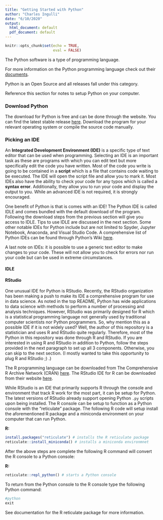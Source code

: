 ```yaml
---
title: "Getting Started with Python"
author: "Charles Ingulli"
date: "6/10/2020"
output: 
  html_document: default
  pdf_document: default
---
```


```r
knitr::opts_chunk$set(echo = TRUE,
                      eval = FALSE)
```


The Python software is a type of programming language. 

For more information on the Python programming language check out their [documents](https://www.python.org/doc/).


Python is an Open Source and all releases fall under this category.

Reference this section for notes to setup Python on your computer.

### Download Python

The download for Python is free and can be done through the website. You can find the latest stable release [here](https://www.python.org/downloads/). Download the program for your relevant operating system or compile the source code manually. 

### Picking an IDE

An **Integrated Development Environment (IDE)** is a specific type of text editor that can be used when programming. Selecting an IDE is an important task as these are programs with which you can edit text but more specifically edit the code you have written. Most of the code you write is going to be contained in a **script** which is a file that contains code waiting to be executed. The IDE will open the script file and allow you to mark it. Most IDEs also have the ability to check your code for any typos which is called a **syntax error**. Additionally, they allow you to run your code and display the output to you. While an advanced IDE is not required, it is strongly encouraged. 

One benefit of Python is that is comes with an IDE! The Python IDE is called IDLE and comes bundled with the default download of the program. Following the download steps from the previous section will give you access to IDLE. Tips to use IDLE are discussed in the next section. Some other notable IDEs for Python include but are not limited to Spyder, Jupyter Notebook, Anaconda, and Visual Studio Code. A comprehensive list of Python IDEs can be found through Python's Wiki [here](https://wiki.python.org/moin/PythonEditors).

A last note on IDEs: it is possible to use a generic text editor to make changes to your code. These will not allow you to check for errors nor run your code but can be used in extreme circumstances. 

#### IDLE



#### RStudio

One unusual IDE for Python is RStudio. Recently, the RStudio organization has been making a push to make its IDE a comprehensive program for use in data science. As noted in the top README, Python has wide applications to data science with methods to perform a number of processing and analysis techniques. However, RStudio was primarily designed for R which is a statistical programming language not generally used by traditional computer scientists nor Python programmers. So, why mention this as a possible IDE if it is not widely used? Well, the author of this repository is a statistician and uses R and RStudio quite regularly. Therefore, most of the Python in this repository was done through R and RStudio. If you are interested in using R and RStudio in addition to Python, follow the steps provided in the next paragraph to set up all 3 components. Otherwise, you can skip to the next section. (I mostly wanted to take this opportunity to plug R and RStudio ;) .)


The R programming language can be downloaded from The Comprehensive R Archive Network (CRAN) [here](https://cran.r-project.org/). The RStudio IDE for R can be downloaded from their website [here](https://rstudio.com/).


While RStudio is an IDE that primarily supports R through the console and environment that track R work for the most part, it can be setup for Python. The latest versions of RStudio already support opening Python `.py` scripts upon being installed. The R console can be setup to function as a Python console with the "reticulate" package. The following R code will setup install the aforementioned R package and a miniconda environment on your computer that can run Python.


**R:**
```r
install.packages("reticulate") # installs the R reticulate package
reticulate::install_miniconda() # installs a miniconda environmnet 
```
After the above steps are complete the following R command will convert the R console to a Python console:

**R:**
```r
reticulate::repl_python() # starts a Python console
```

To return from the Python console to the R console type the following Python command:

```python
#python
exit
```

See documentation for the R reticulate package for more information. 
